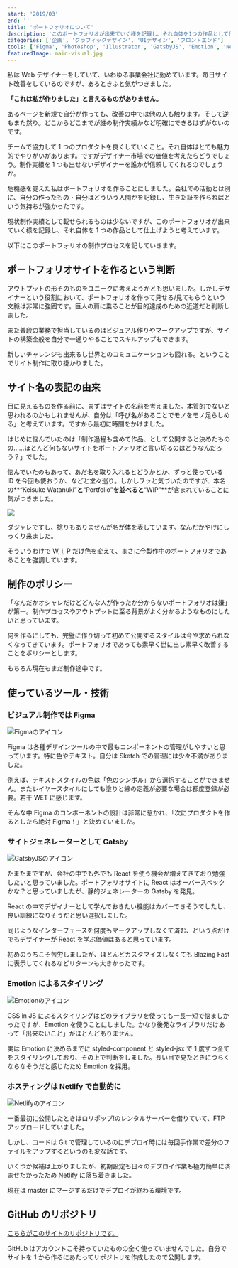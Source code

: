 ```yaml
---
start: '2019/03'
end: ''
title: 'ポートフォリオについて'
description: 'このポートフォリオが出来ていく様を記録し、それ自体を1つの作品として仕上げようと考えています。「なんだかオシャレだけどどんな人が作ったか分からないポートフォリオは嫌」が第一。制作プロセスやアウトプットに至る背景がよく分かるようなものにしたいと思っています。'
categories: ['企画', 'グラフィックデザイン', 'UIデザイン', 'フロントエンド']
tools: ['Figma', 'Photoshop', 'Illustrator', 'GatsbyJS', 'Emotion', 'Netlify']
featuredImage: main-visual.jpg
---
```


私は Web デザイナーをしていて、いわゆる事業会社に勤めています。毎日サイト改善をしているのですが、あるときふと気がつきました。

**「これは私が作りました」と言えるものがありません。**

あるページを新規で自分が作っても、改善の中では他の人も触ります。そして逆もまた然り。どこからどこまでが誰の制作実績かなど明確にできるはずがないのです。

チームで協力して 1 つのプロダクトを良くしていくこと。それ自体はとても魅力的でやりがいがあります。ですがデザイナー市場での価値を考えたらどうでしょう。制作実績を 1 つも出せないデザイナーを誰かが信頼してくれるのでしょうか。

危機感を覚えた私はポートフォリオを作ることにしました。会社での活動とは別に、自分の作ったもの・自分はどういう人間かを記録し、生きた証を作らねばという気持ちが強かったです。

現状制作実績として載せられるものは少ないですが、このポートフォリオが出来ていく様を記録し、それ自体を 1 つの作品として仕上げようと考えています。

以下にこのポートフォリオの制作プロセスを記していきます。

## ポートフォリオサイトを作るという判断

アウトプットの形そのものをユニークに考えようかとも思いました。しかしデザイナーという役割において、ポートフォリオを作って見せる/見てもらうという文脈は非常に強固です。巨人の肩に乗ることが目的達成のための近道だと判断しました。

また普段の業務で担当しているのはビジュアル作りやマークアップですが、サイトの構築全般を自分で一通りやることでスキルアップもできます。

新しいチャレンジも出来るし世界とのコミュニケーションも図れる。ということでサイト制作に取り掛かりました。

## サイト名の表記の由来

目に見えるものを作る前に、まずはサイトの名前を考えました。本質的でないと思われるのかもしれませんが、自分は「呼び名があることでモノをモノ足らしめる」と考えています。ですから最初に時間をかけました。

はじめに悩んでいたのは「制作過程も含めて作品、として公開すると決めたものの……ほとんど何もないサイトをポートフォリオと言い切るのはどうなんだろう？」でした。

悩んでいたのもあって、あだ名を取り入れるとどうかとか、ずっと使っている ID を今回も使おうか、などと堂々巡り。しかしフッと気づいたのですが、本名の**“Keisuke Watanuki”**と**“Portfolio”**を並べると**“WIP”**が含まれていることに気がつきました。

![](./site-name.png)

ダジャレですし、捻りもありませんが名が体を表しています。なんだかやけにしっくり来ました。

そういうわけで W, i, P だけ色を変えて、まさに今製作中のポートフォリオであることを強調しています。

## 制作のポリシー

「なんだかオシャレだけどどんな人が作ったか分からないポートフォリオは嫌」が第一。制作プロセスやアウトプットに至る背景がよく分かるようなものにしたいと思っています。

何を作るにしても、完璧に作り切って初めて公開するスタイルは今や求められなくなってきています。ポートフォリオであっても素早く世に出し素早く改善することをポリシーとします。

もちろん現在もまだ制作途中です。

## 使っているツール・技術

### ビジュアル制作では Figma

![Figmaのアイコン](./figma.png)

Figma は各種デザインツールの中で最もコンポーネントの管理がしやすいと思っています。特に色やテキスト。自分は Sketch での管理には少々不満がありました。

例えば、テキストスタイルの色は「色のシンボル」から選択することができません。またレイヤースタイルにしても塗りと線の定義が必要な場合は都度登録が必要。若干 WET に感じます。

そんな中 Figma のコンポーネントの設計は非常に惹かれ、「次にプロダクトを作るとしたら絶対 Figma！」と決めていました。

### サイトジェネレーターとして Gatsby

![GatsbyJSのアイコン](./gatsby.png)

たまたまですが、会社の中でも外でも React を使う機会が増えてきており勉強したいと思っていました。ポートフォリオサイトに React はオーバースペックかな？と思っていましたが、静的ジェネレーターの Gatsby を発見。

React の中でデザイナーとして学んでおきたい機能はカバーできそうでしたし、良い訓練になりそうだと思い選択しました。

同じようなインターフェースを何度もマークアップしなくて済む、という点だけでもデザイナーが React を学ぶ価値はあると思っています。

初めのうちこそ苦労しましたが、ほとんどカスタマイズしなくても Blazing Fast に表示してくれるなどリターンも大きかったです。

### Emotion によるスタイリング

![Emotionのアイコン](./emotion.png)

CSS in JS によるスタイリングはどのライブラリを使っても一長一短で悩ましかったですが、Emotion を使うことにしました。かなり後発なライブラリだけあって「出来ないこと」がほとんどありません。

実は Emotion に決めるまでに styled-component と styled-jsx で 1 度ずつ全てをスタイリングしており、その上で判断をしました。長い目で見たときにつらくならなそうだと感じたため Emotion を採用。

### ホスティングは Netlify で自動的に

![Netlifyのアイコン](./netlify.png)

一番最初に公開したときはロリポップ!のレンタルサーバーを借りていて、FTP アップロードしていました。

しかし、コードは Git で管理しているのにデプロイ時には毎回手作業で差分のファイルをアップするというのも変な話です。

いくつか候補は上がりましたが、初期設定も日々のデプロイ作業も極力簡単に済ませたかったため Netlify に落ち着きました。

現在は master にマージするだけでデプロイが終わる環境です。

## GitHub のリポジトリ

[こちらがこのサイトのリポジトリです。](https://github.com/xrxoxcxox/playground)

GitHub はアカウントこそ持っていたものの全く使っていませんでした。自分でサイトを 1 から作るにあたってリポジトリを作成したので公開します。
